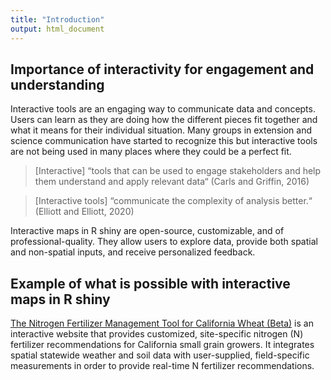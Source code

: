 ```yaml
---
title: "Introduction"
output: html_document
---
```


## Importance of interactivity for engagement and understanding

Interactive tools are an engaging way to communicate data and concepts. Users can learn as they are doing how the different pieces fit together and what it means for their individual situation. Many groups in extension and science communication have started to recognize this but interactive tools are not being used in many places where they could be a perfect fit. 

> [Interactive] "tools that can be used to engage stakeholders and help them understand and apply relevant data“ (Carls and Griffin, 2016)

> [Interactive tools] "communicate the complexity of analysis better.“ (Elliott and Elliott, 2020)

Interactive maps in R shiny are open-source, customizable, and of professional-quality. They allow users to explore data, provide both spatial and non-spatial inputs, and receive personalized feedback.


## Example of what is possible with interactive maps in R shiny

[The Nitrogen Fertilizer Management Tool for California Wheat (Beta)](https://smallgrain-n-management.plantsciences.ucdavis.edu/) is an interactive website that provides customized, site-specific nitrogen (N) fertilizer recommendations for California small grain growers. It integrates spatial statewide weather and soil data with user-supplied, field-specific measurements in order to provide real-time N fertilizer recommendations. 
